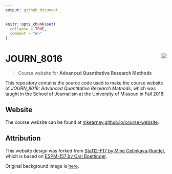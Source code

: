 ```yaml
---
output: github_document
---
```


<!-- README.md is generated from README.Rmd. Please edit that file -->

```r
knitr::opts_chunk$set(
  collapse = TRUE,
  comment = "#>"
)
```
# JOURN_8016 <img src="static/img/favicon-152.png" align="right" />

> Course website for **Advanced Quantitative Research Methods**

This repository contains the source code used to make the course website of *JOURN_8016: Advanced Quantitative Research Methods*, which was taught in the School of Journalism at the University of Missouri in Fall 2018.

## Website

The course website can be found at [mkearney.github.io/course-website](https://mkearney/github.io/course-website).

## Attribution

This website design was forked from [Sta112-F17 by Mine Cetinkaya-Rundel](https://github.com/Sta112-F17/website/commits?author=mine-cetinkaya-rundel), which is based on [ESPM-157 by Carl Boettinger](https://espm-157.carlboettiger.info/).

Original background image is [here](https://media.licdn.com/mpr/mpr/AAEAAQAAAAAAAAkrAAAAJDI5MmUxNzNiLWNmYjAtNDFiOC04YWRiLTQ2YjhiZGExNzY0Mw.jpg).


